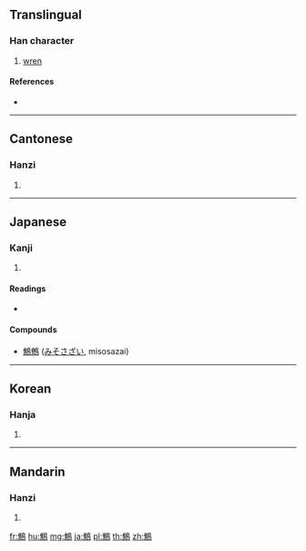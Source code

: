 {{character info/new}}
{{also|鹪}}
==Translingual==

===Han character===
{{Han char|rn=196|rad=鳥|as=12|sn=23|four=27327|canj=OFHAF}}

# [[wren]]

====References====
* {{Han ref|kx=1500.200|dkj=47312|dj=2030.030|hdz=74661.110|uh=9DE6|ud=40422|bh=F86B|bd=63595}}

----

==Cantonese==

===Hanzi===
{{yue-hanzi|jyut=|y=jiu1|sim=鹪}}

# {{defn|lang=yue|sort=鳥12}}

----

==Japanese==

===Kanji===
{{ja-kanji|grade=|rs=鳥12}}

# {{defn|lang=ja|sort=鳥12}}

====Readings====
* {{ja-readings|on=[[しょう]] (shō)|kun=[[さざき]] (sazaki), [[みそさざい]] (misosazai), [[たくみどり]] (takumidori)}}

====Compounds====
* [[鷦鷯]] ([[みそさざい]], misosazai)

----

==Korean==

===Hanja===
{{ko-hanja|hangeul=초|eumhun=|rv=cho|mr=ch'o|y=cho}}

# {{defn|lang=ko|sort=鳥12}}

----

==Mandarin==

===Hanzi===
{{cmn-hanzi|sim=鹪|pin=[[jiāo]] ([[jiao1]])|wg=chiao<sup>1</sup>}}

# {{defn|lang=cmn|sort=鳥12}}

[[fr:鷦]]
[[hu:鷦]]
[[mg:鷦]]
[[ja:鷦]]
[[pl:鷦]]
[[th:鷦]]
[[zh:鷦]]